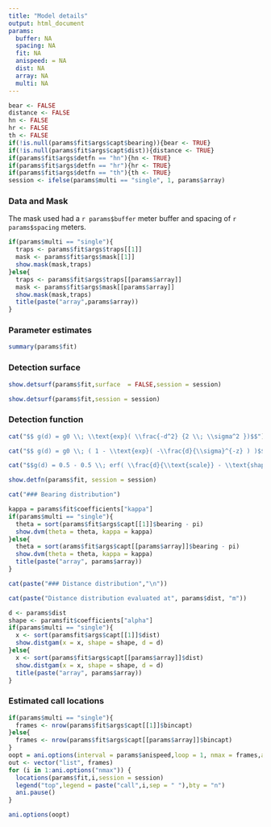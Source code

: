 ```yaml
---
title: "Model details"
output: html_document
params:
  buffer: NA
  spacing: NA
  fit: NA
  anispeed: = NA
  dist: NA
  array: NA
  multi: NA
---
```

```r
bear <- FALSE
distance <- FALSE
hn <- FALSE
hr <- FALSE
th <- FALSE
if(!is.null(params$fit$args$capt$bearing)){bear <- TRUE}
if(!is.null(params$fit$args$capt$dist)){distance <- TRUE}
if(params$fit$args$detfn == "hn"){hn <- TRUE}
if(params$fit$args$detfn == "hr"){hr <- TRUE}
if(params$fit$args$detfn == "th"){th <- TRUE}
session <- ifelse(params$multi == "single", 1, params$array)
```

### Data and Mask


The mask used had a `r params$buffer` meter buffer and spacing of `r params$spacing` meters.

```r
if(params$multi == "single"){
  traps <- params$fit$args$traps[[1]]
  mask <- params$fit$args$mask[[1]]
  show.mask(mask,traps)
}else{
  traps <- params$fit$args$traps[[params$array]]
  mask <- params$fit$args$mask[[params$array]]	
  show.mask(mask,traps)
  title(paste("array",params$array))
}

```



### Parameter estimates


```r
summary(params$fit)
```



### Detection surface

```r
show.detsurf(params$fit,surface  = FALSE,session = session)
```

```r
show.detsurf(params$fit,session = session)
```


### Detection function

```r
cat("$$ g(d) = g0 \\; \\text{exp}( \\frac{-d^2} {2 \\; \\sigma^2 })$$")
```

```r
cat("$$ g(d) = g0 \\; ( 1 - \\text{exp}( -\\frac{d}{\\sigma}^{-z} ) )$$")
```

```r
cat("$$g(d) = 0.5 - 0.5 \\; erf( \\frac{d}{\\text{scale}} - \\text{shape})$$")
```

```r
show.detfn(params$fit, session = session)
```




```r
cat("### Bearing distribution")

```

```r
kappa = params$fit$coefficients["kappa"]
if(params$multi == "single"){
  theta = sort(params$fit$args$capt[[1]]$bearing - pi)
  show.dvm(theta = theta, kappa = kappa)
}else{
  theta = sort(arams$fit$args$capt[[params$array]]$bearing - pi)
  show.dvm(theta = theta, kappa = kappa)
  title(paste("array", params$array))
}
```

```r
cat(paste("### Distance distribution","\n"))

cat(paste("Distance distribution evaluated at", params$dist, "m"))

```

```r
d <- params$dist
shape <- paramsfit$coefficients["alpha"]
if(params$multi == "single"){
  x <- sort(paramsfit$args$capt[[1]]$dist)
  show.distgam(x = x, shape = shape, d = d)
}else{
  x <- sort(params$fit$args$capt[[params$array]]$dist)
  show.distgam(x = x, shape = shape, d = d)
  title(paste("array", params$array))
}
```		



### Estimated call locations

```r
if(params$multi == "single"){
  frames <- nrow(params$fit$args$capt[[1]]$bincapt)
}else{
  frames <- nrow(params$fit$args$capt[[params$array]]$bincapt)
}
oopt = ani.options(interval = params$anispeed,loop = 1, nmax = frames,ani.width = 600,ani.height = 600)
out <- vector("list", frames)
for (i in 1:ani.options("nmax")) {
  locations(params$fit,i,session = session)
  legend("top",legend = paste("call",i,sep = " "),bty = "n")
  ani.pause()
}

ani.options(oopt)

```